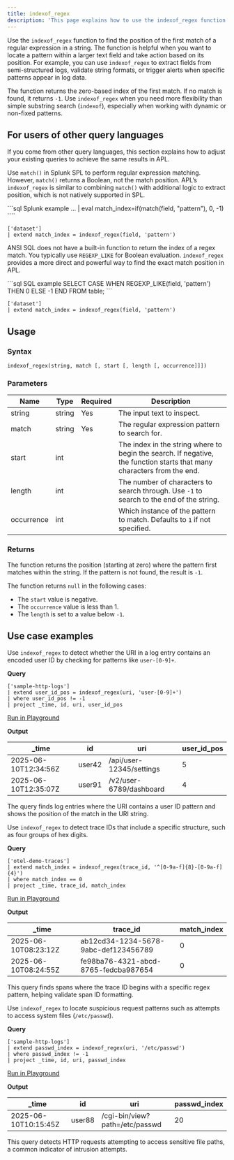 ```yaml
---
title: indexof_regex
description: 'This page explains how to use the indexof_regex function in APL.'
---
```


Use the `indexof_regex` function to find the position of the first match of a regular expression in a string. The function is helpful when you want to locate a pattern within a larger text field and take action based on its position. For example, you can use `indexof_regex` to extract fields from semi-structured logs, validate string formats, or trigger alerts when specific patterns appear in log data.

The function returns the zero-based index of the first match. If no match is found, it returns `-1`. Use `indexof_regex` when you need more flexibility than simple substring search (`indexof`), especially when working with dynamic or non-fixed patterns.

## For users of other query languages

If you come from other query languages, this section explains how to adjust your existing queries to achieve the same results in APL.

<AccordionGroup>
<Accordion title="Splunk SPL users">

Use `match()` in Splunk SPL to perform regular expression matching. However, `match()` returns a Boolean, not the match position. APL’s `indexof_regex` is similar to combining `match()` with additional logic to extract position, which is not natively supported in SPL.

<CodeGroup>
```sql Splunk example
... | eval match_index=if(match(field, "pattern"), 0, -1)
````

```kusto APL equivalent
['dataset']
| extend match_index = indexof_regex(field, 'pattern')
```

</CodeGroup>

</Accordion>
<Accordion title="ANSI SQL users">

ANSI SQL does not have a built-in function to return the index of a regex match. You typically use `REGEXP_LIKE` for Boolean evaluation. `indexof_regex` provides a more direct and powerful way to find the exact match position in APL.

<CodeGroup>
```sql SQL example
SELECT CASE WHEN REGEXP_LIKE(field, 'pattern') THEN 0 ELSE -1 END FROM table;
```

```kusto APL equivalent
['dataset']
| extend match_index = indexof_regex(field, 'pattern')
```

</CodeGroup>

</Accordion>
</AccordionGroup>

## Usage

### Syntax

```kusto
indexof_regex(string, match [, start [, length [, occurrence]]])
```

### Parameters

| Name       | Type   | Required | Description |
| ---------- | ------ | -------- | --- |
| string     | string | Yes       | The input text to inspect. |
| match      | string | Yes       | The regular expression pattern to search for. |
| start      | int    |          | The index in the string where to begin the search. If negative, the function starts that many characters from the end. |
| length     | int    |          | The number of characters to search through. Use `-1` to search to the end of the string. |
| occurrence | int    |          | Which instance of the pattern to match. Defaults to `1` if not specified. |

### Returns

The function returns the position (starting at zero) where the pattern first matches within the string. If the pattern is not found, the result is `-1`.

The function returns `null` in the following cases:

- The `start` value is negative.
- The `occurrence` value is less than 1.
- The `length` is set to a value below `-1`.

## Use case examples

<Tabs>
<Tab title="Log analysis">

Use `indexof_regex` to detect whether the URI in a log entry contains an encoded user ID by checking for patterns like `user-[0-9]+`.

**Query**

```kusto
['sample-http-logs']
| extend user_id_pos = indexof_regex(uri, 'user-[0-9]+')
| where user_id_pos != -1
| project _time, id, uri, user_id_pos
```

[Run in Playground](https://play.axiom.co/axiom-play-qf1k/query?initForm=%7B%22apl%22%3A%22%5B'sample-http-logs'%5D%20%7C%20extend%20user_id_pos%20%3D%20indexof_regex(uri%2C%20'user-%5B0-9%5D%2B')%20%7C%20where%20user_id_pos%20!%3D%20-1%20%7C%20project%20_time%2C%20id%2C%20uri%2C%20user_id_pos%22%7D)

**Output**

| _time               | id     | uri                      | user_id_pos |
| -------------------- | ------ | ------------------------ | ------------- |
| 2025-06-10T12:34:56Z | user42 | /api/user-12345/settings | 5             |
| 2025-06-10T12:35:07Z | user91 | /v2/user-6789/dashboard  | 4             |

The query finds log entries where the URI contains a user ID pattern and shows the position of the match in the URI string.

</Tab>
<Tab title="OpenTelemetry traces">

Use `indexof_regex` to detect trace IDs that include a specific structure, such as four groups of hex digits.

**Query**

```kusto
['otel-demo-traces']
| extend match_index = indexof_regex(trace_id, '^[0-9a-f]{8}-[0-9a-f]{4}')
| where match_index == 0
| project _time, trace_id, match_index
```

[Run in Playground](https://play.axiom.co/axiom-play-qf1k/query?initForm=%7B%22apl%22%3A%22%5B'otel-demo-traces'%5D%20%7C%20extend%20match_index%20%3D%20indexof_regex(trace_id%2C%20'%5E%5B0-9a-f%5D%7B8%7D-%5B0-9a-f%5D%7B4%7D')%20%7C%20where%20match_index%20%3D%3D%200%20%7C%20project%20_time%2C%20trace_id%2C%20match_index%22%7D)

**Output**

| _time               | trace_id                            | match_index |
| -------------------- | ------------------------------------ | ------------ |
| 2025-06-10T08:23:12Z | ab12cd34-1234-5678-9abc-def123456789 | 0            |
| 2025-06-10T08:24:55Z | fe98ba76-4321-abcd-8765-fedcba987654 | 0            |

This query finds spans where the trace ID begins with a specific regex pattern, helping validate span ID formatting.

</Tab>
<Tab title="Security logs">

Use `indexof_regex` to locate suspicious request patterns such as attempts to access system files (`/etc/passwd`).

**Query**

```kusto
['sample-http-logs']
| extend passwd_index = indexof_regex(uri, '/etc/passwd')
| where passwd_index != -1
| project _time, id, uri, passwd_index
```

[Run in Playground](https://play.axiom.co/axiom-play-qf1k/query?initForm=%7B%22apl%22%3A%22%5B'sample-http-logs'%5D%20%7C%20extend%20passwd_index%20%3D%20indexof_regex(uri%2C%20'%2Fetc%2Fpasswd')%20%7C%20where%20passwd_index%20!%3D%20-1%20%7C%20project%20_time%2C%20id%2C%20uri%2C%20passwd_index%22%7D)

**Output**

| _time               | id     | uri                            | passwd_index |
| -------------------- | ------ | ------------------------------ | ------------- |
| 2025-06-10T10:15:45Z | user88 | /cgi-bin/view?path=/etc/passwd | 20            |

This query detects HTTP requests attempting to access sensitive file paths, a common indicator of intrusion attempts.

</Tab>
</Tabs>
